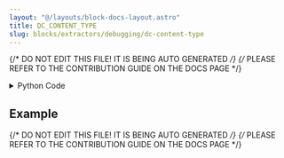 ```yaml
---
layout: "@/layouts/block-docs-layout.astro"
title: DC_CONTENT_TYPE
slug: blocks/extractors/debugging/dc-content-type
---
```


{/* DO NOT EDIT THIS FILE! IT IS BEING AUTO GENERATED */}
{/* PLEASE REFER TO THE CONTRIBUTION GUIDE ON THE DOCS PAGE */}


<PythonDocsDisplay docstring={docstring} />

<details>
<summary>Python Code</summary>

```python
from flojoy import flojoy, DataContainer, TextBlob


@flojoy()
def DC_CONTENT_TYPE(
    default: DataContainer,
) -> TextBlob:
    """The DC_CONTENT_TYPE node returns a TextBlob containing the type of the input DataContainer's content.

    Must use the TEXT_VIEW node to view the text.

    Returns
    -------
    DataContainer
        TextBlob: Type of the input DataContainer's content (e.g. float)
    """

    dc_type = str(default.type)

    match dc_type:
        case "OrderedPair":
            s = f"x: {type(default.x)}, \ny: {type(default.y)}"
        case "OrderedTriple":
            s = f"x: {type(default.x)}, \ny: {type(default.y)}, \nz: {type(default.z)}"
        case "Surface":
            s = f"x: {type(default.x)}, \ny: {type(default.y)}, \nz: {type(default.z)}"
        case "Vector":
            s = f"v: {type(default.v)}"
        case "Matrix":
            s = f"m: {type(default.m)}"
        case "Grayscale":
            s = f"m: {type(default.m)}"
        case "DataFrame":
            s = f"m: {type(default.m)}"
        case "Scalar":
            s = f"c: {type(default.c)}"
        case "Image":
            s = f"r: {type(default.r)}, \ng: {type(default.g)}, \nb: {type(default.b)}"
        case "TextBlob":
            s = f"text_blob: {type(default.text_blob)}"
        case _:
            raise TypeError(
                f"Unsupported DC type {dc_type}. Please add it to the node."
            )

    return TextBlob(text_blob=s)

```

[Find this Flojoy Block on GitHub](https://github.com/flojoy-ai/blocks/blob/main/blocks/EXTRACTORS/DEBUGGING/DC_CONTENT_TYPE/DC_CONTENT_TYPE.py)

</details>

## Example


<GetHelpWidget />


<AppDisplay app={app} blockName="DC_CONTENT_TYPE" client:visible />


<Example />

{/* DO NOT EDIT THIS FILE! IT IS BEING AUTO GENERATED */}
{/* PLEASE REFER TO THE CONTRIBUTION GUIDE ON THE DOCS PAGE */}
